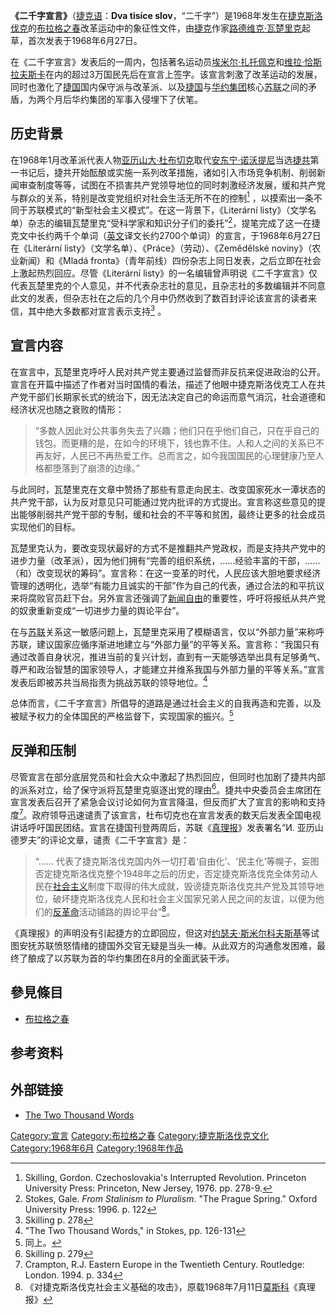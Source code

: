 '''《二千字宣言》'''（[[捷克语|捷克语]]：'''Dva tisíce slov'''，“二千字”）是1968年发生在[[捷克斯洛伐克|捷克斯洛伐克]]的[[布拉格之春|布拉格之春]]改革运动中的象征性文件，由[[捷克|捷克]]作家[[路德维克·瓦楚里克|路德维克·瓦楚里克]]起草，首次发表于1968年6月27日。

在《二千字宣言》发表后的一周内，包括著名运动员[[埃米尔·扎托佩克|埃米尔·扎托佩克]]和[[维拉·恰斯拉夫斯卡|维拉·恰斯拉夫斯卡]]在内的超过3万国民先后在宣言上签字。该宣言刺激了改革运动的发展，同时也激化了[[捷克斯洛伐克|捷国]]国内保守派与改革派、以及[[捷克斯洛伐克|捷国]]与[[华沙条约组织|华约集团]]核心[[苏联|苏联]]之间的矛盾，为两个月后华约集团的军事入侵埋下了伏笔。

== 历史背景 ==
{{main|布拉格之春}}

在1968年1月改革派代表人物[[亚历山大·杜布切克|亚历山大·杜布切克]]取代[[安东宁·诺沃提尼|安东宁·诺沃提尼]]当选[[捷克斯洛伐克共产党|捷共]]第一书记后，捷共开始酝酿或实施一系列改革措施，诸如引入市场竞争机制、削弱新闻审查制度等等，试图在不损害共产党领导地位的同时刺激经济发展，缓和共产党与群众的关系，特别是改变党组织对社会生活无所不在的控制<ref>Skilling, Gordon. Czechoslovakia's Interrupted Revolution. Princeton University Press: Princeton, New Jersey, 1976. pp. 278-9.</ref> ，以摸索出一条不同于苏联模式的“新型社会主义模式”。在这一背景下，《Literární listy》（文学名单）杂志的编辑瓦楚里克“受科学家和知识分子们的委托”<ref>Stokes, Gale. ''From Stalinism to Pluralism''. "The Prague Spring." Oxford University Press: 1996. p. 122</ref>，提笔完成了这一在捷克文中长约两千个单词（[[英语|英文]]译文长约2700个单词）的宣言，于1968年6月27日在《Literární listy》（文学名单）、《Práce》（劳动）、《Zemědělské noviny》（农业新闻）和《Mladá fronta》（青年前线）四份杂志上同日发表，之后立即在社会上激起热烈回应。尽管《Literární listy》的一名编辑曾声明说《二千字宣言》仅代表瓦楚里克的个人意见，并不代表杂志社的意见，且杂志社的多数编辑并不同意此文的发表，但杂志社在之后的几个月中仍然收到了数百封评论该宣言的读者来信，其中绝大多数都对宣言表示支持<ref>Skilling p. 278</ref> 。

== 宣言内容 ==
在宣言中，瓦楚里克呼吁人民对共产党主要通过监督而非反抗来促进政治的公开。宣言在开篇中描述了作者对当时国情的看法，描述了他眼中捷克斯洛伐克工人在共产党干部们长期家长式的统治下，因无法决定自己的命运而意气消沉，社会道德和经济状况也随之衰败的情形：

<blockquote>
“多数人因此对公共事务失去了兴趣；他们只在乎他们自己，只在乎自己的钱包。而更糟的是，在如今的环境下，钱也靠不住。人和人之间的关系已不再友好，人民已不再热爱工作。总而言之，如今我国国民的心理健康乃至人格都堕落到了崩溃的边缘。”
</blockquote>

与此同时，瓦楚里克在文章中赞扬了那些有意走向民主、改变国家死水一潭状态的共产党干部，认为反对意见只可能通过党内批评的方式提出。宣言称这些意见的提出能够削弱共产党干部的专制，缓和社会的不平等和贫困，最终让更多的社会成员实现他们的目标。

瓦楚里克认为，要改变现状最好的方式不是推翻共产党政权，而是支持共产党中的进步力量（改革派），因为他们拥有“完善的组织系统，……经验丰富的干部，……（和）改变现状的筹码”。宣言称：在这一变革的时代，人民应该大胆地要求经济管理的透明化，选举“有能力且诚实的干部”作为自己的代表，通过合法的和平抗议来将腐败官员赶下台。另外宣言还强调了[[新闻自由|新闻自由]]的重要性，呼吁将报纸从共产党的奴隶重新变成“一切进步力量的舆论平台”。

在与[[苏联|苏联]]关系这一敏感问题上，瓦楚里克采用了模糊语言，仅以“外部力量”来称呼苏联，建议国家应循序渐进地建立与“外部力量”的平等关系。宣言称：“我国只有通过改善自身状况，推进当前的复兴计划，直到有一天能够选举出具有足够勇气、尊严和政治智慧的国家领导人，才能建立并维系我国与外部力量的平等关系。”宣言发表后即被苏共当局指责为挑战苏联的领导地位。<ref>"The Two Thousand Words," in Stokes, pp. 126-131</ref>

总体而言，《二千字宣言》所倡导的道路是通过社会主义的自我再造和完善，以及被赋予权力的全体国民的严格监督下，实现国家的振兴。<ref>同上。</ref>

== 反弹和压制 ==

尽管宣言在部分底层党员和社会大众中激起了热烈回应，但同时也加剧了捷共内部的派系对立，给了保守派将瓦楚里克驱逐出党的理由<ref>Skilling p. 279</ref>。捷共中央委员会主席团在宣言发表后召开了紧急会议讨论如何为宣言降温，但反而扩大了宣言的影响和支持度<ref>Crampton, R.J. Eastern Europe in the Twentieth Century. Routledge: London. 1994. p. 334</ref>。政府领导迅速谴责了该宣言，杜布切克也在宣言发表的数天后发表全国电视讲话呼吁国民团结。宣言在捷国刊登两周后，苏联《[[真理报|真理报]]》发表署名“И. 亚历山德罗夫”的评论文章，谴责《二千字宣言》是：

<blockquote>
“…… 代表了捷克斯洛伐克国内外一切打着‘自由化’、‘民主化’等幌子，妄图否定捷克斯洛伐克整个1948年之后的历史，否定捷克斯洛伐克全体劳动人民在[[社会主义|社会主义]]制度下取得的伟大成就，毁谤捷克斯洛伐克共产党及其领导地位，破坏捷克斯洛伐克人民和社会主义国家兄弟人民之间的友谊，以便为他们的[[反革命|反革命]]活动铺路的舆论平台”<ref>《对捷克斯洛伐克社会主义基础的攻击》，原载1968年7月11日[[莫斯科|莫斯科]]《真理报》</ref>。
</blockquote>

《真理报》的声明没有引起捷方的立即回应，但这对[[约瑟夫·斯米尔科夫斯基|约瑟夫·斯米尔科夫斯基]]等试图安抚苏联愤怒情绪的捷国外交官无疑是当头一棒。从此双方的沟通愈发困难，最终了酿成了以苏联为首的华约集团在8月的全面武装干涉。

==參見條目==
*[[布拉格之春|布拉格之春]]

== 参考资料 ==
<references/>

== 外部链接 ==
*[https://web.archive.org/web/20091018212821/http://library.thinkquest.org/C001155/documents/doc26.htm The Two Thousand Words]
{{authority control}}
[[Category:宣言|Category:宣言]]
[[Category:布拉格之春|Category:布拉格之春]]
[[Category:捷克斯洛伐克文化|Category:捷克斯洛伐克文化]]
[[Category:1968年6月|Category:1968年6月]]
[[Category:1968年作品|Category:1968年作品]]